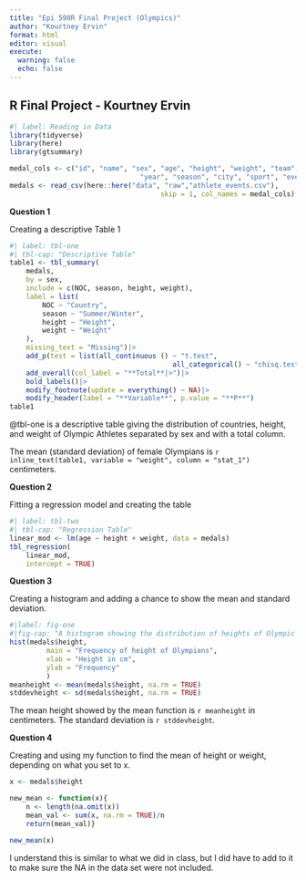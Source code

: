 ```yaml
---
title: "Epi 590R Final Project (Olympics)"
author: "Kourtney Ervin"
format: html
editor: visual
execute: 
  warning: false
  echo: false
---
```


## R Final Project - Kourtney Ervin

```r
#| label: Reading in Data
library(tidyverse)
library(here)
library(gtsummary)

medal_cols <- c("id", "name", "sex", "age", "height", "weight", "team", "NOC", "games",
								"year", "season", "city", "sport", "event", "medal")
medals <- read_csv(here::here("data", "raw","athlete_events.csv"),
									 skip = 1, col_names = medal_cols)
```

**Question 1**

Creating a descriptive Table 1

```r
#| label: tbl-one
#| tbl-cap: "Descriptive Table"
table1 <- tbl_summary(
	medals,
	by = sex,
	include = c(NOC, season, height, weight),
	label = list(
		NOC ~ "Country",
		season ~ "Summer/Winter",
		height ~ "Height",
		weight ~ "Weight"
	),
	missing_text = "Missing")|>
	add_p(test = list(all_continuous () ~ "t.test",
										all_categorical() ~ "chisq.test"))|>
	add_overall(col_label = "**Total**|>")|>
	bold_labels()|>
	modify_footnote(update = everything() ~ NA)|>
	modify_header(label = "**Variable**", p.value = "**P**")
table1
```

@tbl-one is a descriptive table giving the distribution of countries, height, and weight of Olympic Athletes separated by sex and with a total column.

The mean (standard deviation) of female Olympians is `r inline_text(table1, variable = "weight", column = "stat_1")` centimeters.

**Question 2**

Fitting a regression model and creating the table

```r
#| label: tbl-two
#| tbl-cap: "Regression Table"
linear_mod <- lm(age ~ height + weight, data = medals)
tbl_regression(
	linear_mod,
	intercept = TRUE)
```

**Question 3**

Creating a histogram and adding a chance to show the mean and standard deviation.

```r
#|label: fig-one
#|fig-cap: "A histogram showing the distribution of heights of Olympic athletes, both male and female"
hist(medals$height,
		 main = "Frequency of height of Olympians",
		 xlab = "Height in cm",
		 ylab = "Frequency"
		 )
meanheight <- mean(medals$height, na.rm = TRUE)
stddevheight <- sd(medals$height, na.rm = TRUE)
```

The mean height showed by the mean function is `r meanheight` in centimeters. The standard deviation is `r stddevheight`.

**Question 4**

Creating and using my function to find the mean of height or weight, depending on what you set to x.

```r
x <- medals$height

new_mean <- function(x){
	n <- length(na.omit(x))
	mean_val <- sum(x, na.rm = TRUE)/n
	return(mean_val)}

new_mean(x)
```

I understand this is similar to what we did in class, but I did have to add to it to make sure the NA in the data set were not included.
